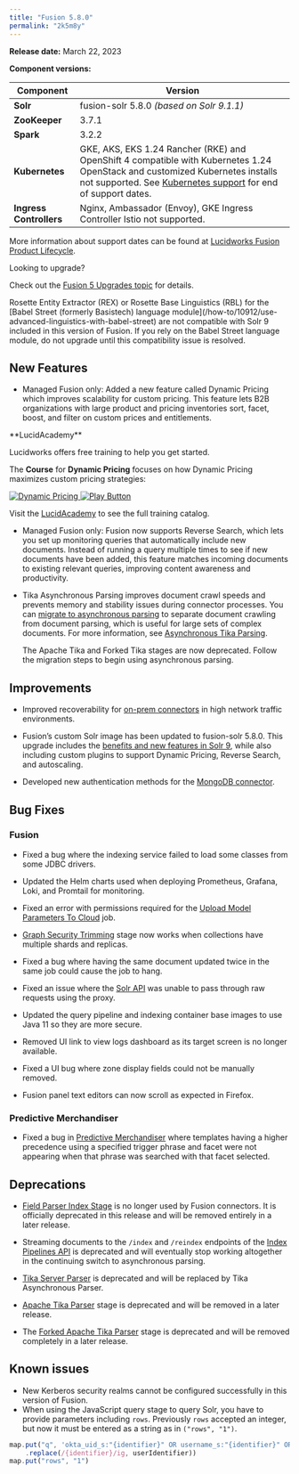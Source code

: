 ```yaml
---
title: "Fusion 5.8.0"
permalink: "2k5m8y"
---
```


**Release date:** March 22, 2023

**Component versions:**

| Component | Version |
| --- | --- |
| **Solr** | fusion-solr 5.8.0  *(based on Solr 9.1.1)* |
| **ZooKeeper** | 3.7.1 |
| **Spark** | 3.2.2 |
| **Kubernetes** | GKE, AKS, EKS 1.24  Rancher (RKE) and OpenShift 4 compatible with Kubernetes 1.24  OpenStack and customized Kubernetes installs not supported.  See [Kubernetes support](/policies/7shln5/lucidworks-version-support-lifecycle#kubernetes-support) for end of support dates. |
| **Ingress Controllers** | Nginx, Ambassador (Envoy), GKE Ingress Controller  Istio not supported. |

More information about support dates can be found at [Lucidworks Fusion Product Lifecycle](/policies/7shln5/lucidworks-version-support-lifecycle).

<Tip>
Looking to upgrade?

Check out the [Fusion 5 Upgrades topic](/how-to/upgrade-fusion-5/3svmoc/fusion-5-upgrades) for details.
</Tip>

<Warning>
Rosette Entity Extractor (REX) or Rosette Base Linguistics (RBL) for the [Babel Street (formerly Basistech) language module](/how-to/10912/use-advanced-linguistics-with-babel-street) are not compatible with Solr 9 included in this version of Fusion. If you rely on the Babel Street language module, do not upgrade until this compatibility issue is resolved.
</Warning>

## New Features

* Managed Fusion only: Added a new feature called Dynamic Pricing which improves scalability for custom pricing. This feature lets B2B organizations with large product and pricing inventories sort, facet, boost, and filter on custom prices and entitlements.

<Note>
**LucidAcademy**

Lucidworks offers free training to help you get started.

The **Course** for **Dynamic Pricing** focuses on how Dynamic Pricing maximizes custom pricing strategies:

<Frame>
  <a href="https://academy.lucidworks.com/dynamic-pricing" target="_blank">
    <div class="note-image-wrapper">
      <img noZoom src="/assets/images/training-covers/dynamic-pricing.jpg" alt="Dynamic Pricing" class="note-image" />
      <img noZoom src="/images/play-btn.svg" alt="Play Button" class="note-image-overlay" />
    </div>
  </a>
</Frame>


Visit the [LucidAcademy](https://academy.lucidworks.com) to see the full training catalog.
</Note>

* Managed Fusion only: Fusion now supports Reverse Search, which lets you set up monitoring queries that automatically include new documents. Instead of running a query multiple times to see if new documents have been added, this feature matches incoming documents to existing relevant queries, improving content awareness and productivity.

* Tika Asynchronous Parsing improves document crawl speeds and prevents memory and stability issues during connector processes. You can [migrate to asynchronous parsing](/how-to/5bk663/use-tika-asynchronous-parsing) to separate document crawling from document parsing, which is useful for large sets of complex documents. For more information, see [Asynchronous Tika Parsing](/fusion/5.8/lo9hdj/asynchronous-tika-parsing).

    <Note>
    The Apache Tika and Forked Tika stages are now deprecated. Follow the migration steps to begin using asynchronous parsing.
    </Note>

## Improvements

* Improved recoverability for [on-prem connectors](/fusion-connectors/8xhsoc/on-premises-v-2-connectors) in high network traffic environments.

* Fusion’s custom Solr image has been updated to fusion-solr 5.8.0. This upgrade includes the [benefits and new features in Solr 9](https://solr.apache.org/guide/solr/latest/upgrade-notes/major-changes-in-solr-9.html), while also including custom plugins to support Dynamic Pricing, Reverse Search, and autoscaling.

* Developed new authentication methods for the [MongoDB connector](/fusion-connectors/77/mongo-db-v-1).

## Bug Fixes

### Fusion

* Fixed a bug where the indexing service failed to load some classes from some JDBC drivers.

* Updated the Helm charts used when deploying Prometheus, Grafana, Loki, and Promtail for monitoring.

* Fixed an error with permissions required for the [Upload Model Parameters To Cloud](/fusion/5.8/3xcen9/upload-movel-parameters-to-cloud-job) job.

* [Graph Security Trimming](/fusion/5.8/zdzlfu/graph-security-trimming) stage now works when collections have multiple shards and replicas.

* Fixed a bug where having the same document updated twice in the same job could cause the job to hang.

* Fixed an issue where the [Solr API](/fusion/5.8/313/solr-api) was unable to pass through raw requests using the proxy.

* Updated the query pipeline and indexing container base images to use Java 11 so they are more secure.

* Removed UI link to view logs dashboard as its target screen is no longer available.

* Fixed a UI bug where zone display fields could not be manually removed.

* Fusion panel text editors can now scroll as expected in Firefox.

### Predictive Merchandiser

* Fixed a bug in [Predictive Merchandiser](/fusion/5.8/591/predictive-merchandiser) where templates having a higher precedence using a specified trigger phrase and facet were not appearing when that phrase was searched with that facet selected.

## Deprecations

* [Field Parser Index Stage](/fusion/5.8/234/field-parser-index-stage) is no longer used by Fusion connectors. It is officially deprecated in this release and will be removed entirely in a later release.

* Streaming documents to the `/index` and `/reindex` endpoints of the [Index Pipelines API](/fusion/5.8/351/index-pipelines-api) is deprecated and will eventually stop working altogether in the continuing switch to asynchronous parsing.

* [Tika Server Parser](/fusion/5.8/khf5gb/apache-tika-server-parser) is deprecated and will be replaced by Tika Asynchronous Parser.

* [Apache Tika Parser](/fusion/5.8/371/apache-tika-parser) stage is deprecated and will be removed in a later release.

* The [Forked Apache Tika Parser](/fusion/5.8/367/forked-apache-tika-parser) stage is deprecated and will be removed completely in a later release.

## Known issues

* New Kerberos security realms cannot be configured successfully in this version of Fusion.
* When using the JavaScript query stage to query Solr, you have to provide parameters including `rows`. Previously `rows` accepted an integer, but now it must be entered as a string as in `("rows", "1")`.

```js
map.put("q", 'okta_uid_s:"{identifier}" OR username_s:"{identifier}" OR email_s:"{identifier}"'
    .replace(/{identifier}/ig, userIdentifier))
map.put("rows", "1")
```
